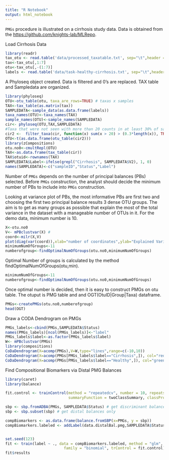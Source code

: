 ---
title: "R Notebook"
output: html_notebook
---

`PMGs` procedure is illustrated on a cirrhosis study data. Data is obtained from the <https://github.com/knights-lab/MLRepo>.

Load Cirrhosis Data

```{r}
library(readr)
tax_otu <- read.table('data/processed_taxatable.txt', sep="\t",header = TRUE) 
tax<-tax_otu[,1:7]
otu<-tax_otu[,-(1:7)]
labels <- read.table('data/task-healthy-cirrhosis.txt', sep="\t",header = FALSE) 
```

A Phyloseq object created. Data is filtered and 0's are replaced. TAX table and Sampledata are organized.

```{r}
library(phyloseq)
OTU<-otu_table(otu, taxa_are_rows=TRUE) # taxas x samples
TAX<-tax_table(as.matrix(tax))
SAMPLEDATA<-sample_data(as.data.frame(labels))
taxa_names(OTU)<-taxa_names(TAX)
sample_names(OTU)<-sample_names(SAMPLEDATA)
cir<- phyloseq(OTU,TAX,SAMPLEDATA)
#Taxa that were not seen with more than 20 counts in at least 30% of samples are filtered.
cir2 <-  filter_taxa(cir, function(x) sum(x > 20) > (0.3*length(x)), TRUE)
OTU<-t(as.data.frame(otu_table(cir2)))
library(zCompositions)
otu.no0<-cmultRepl(OTU)
TAX<-as.data.frame(tax_table(cir))
TAX$otuid<-rownames(TAX)
SAMPLEDATA$Label<-ifelse(grepl("Cirrhosis", SAMPLEDATA$V2), 1, 0)
names(SAMPLEDATA)<-c("sampleID","Status","Label")
```

Number of `PMGs` depends on the number of principal balances (PBs) selected. Before `PMGs` construction, the analyst should decide the minimum number of PBs to include into `PMGs` construction. 

Looking at variance plot of PBs, the most informative PBs are first two and choosing the first two principal balance results 3 dense OTU groups. The aim is to get as many groups as possible that explain the most of the total variance in the dataset with a manageable number of OTUs in it. For the demo data, minimum number is 10. 

```{r}
X<-otu.no0
V<- mPBclustvar(X) #
coord<-milr(X,V)
plot(diag(var(coord)),xlab="number of coordinates",ylab="Explained Variance")
minimumNumOfGroups<-11
numberofgroup<-findOptimalNumOfGroups(otu.no0,minimumNumOfGroups)
```

Optimal Number of groups is calculated by the method findOptimalNumOfGroups(otu,min).

```{r}
minimumNumOfGroups<-11
numberofgroup<-findOptimalNumOfGroups(otu.no0,minimumNumOfGroups)
```

Once optimal number is decided, then it is easy to construct PMGs on otu table.
The otuput is PMG table and and OGT(OtuID|Group|Taxa) dataframe.

```{r}
PMGs<-createPMGs(otu.no0,numberofgroup)  
head(OGT)
```

Draw a CODA Dendrogram on PMGs

```{r}
PMGs_labels<-cbind(PMGs,SAMPLEDATA$Status)
names(PMGs_labels)[ncol(PMGs_labels)]<-"label"
PMGs_labels$label<-as.factor(PMGs_labels$label)
W<- mPBclustvar(PMGs)
library(compositions)
CoDaDendrogram(X=acomp(PMGs),V=W,type="lines",range=c(-10,10))
CoDaDendrogram(X=acomp(PMGs[PMGs_labels$label=="Cirrhosis",]), col="red",add=TRUE,V=E,type="lines",range=c(-7,7))
CoDaDendrogram(X=acomp(PMGs[PMGs_labels$label=="Healthy",]), col="green",add=TRUE,V=E,type="lines",range=c(-7,7))
```

Find Compositional Biomarkers via Distal PMG Balances

```{r}
library(caret)
library(balance)

fit.control <- trainControl(method = "repeatedcv", number = 10, repeats = 5,
                            summaryFunction = twoClassSummary, classProbs = TRUE, allowParallel = F, savePredictions = T)

sbp <- sbp.fromADBA(PMGs, SAMPLEDATA$Status) # get discriminant balances
sbp <- sbp.subset(sbp) # get distal balances only

compBiomarkers <- as.data.frame(balance.fromSBP(x=PMGs, y = sbp)) 
compBiomarkers.labeled <- addLabel(data.distalBal.pmg,SAMPLEDATA$Status)


set.seed(123)
fit <- train(label ~ ., data = compBiomarkers.labeled, method = "glm", 
                          family = "binomial", trControl = fit.control)
fit$results
```

